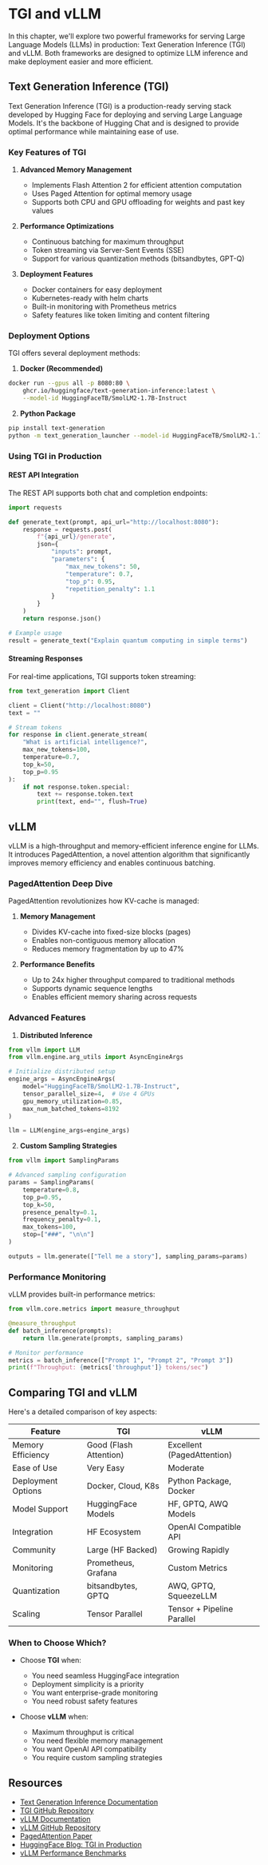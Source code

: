 # TGI and vLLM

In this chapter, we'll explore two powerful frameworks for serving Large Language Models (LLMs) in production: Text Generation Inference (TGI) and vLLM. Both frameworks are designed to optimize LLM inference and make deployment easier and more efficient.

## Text Generation Inference (TGI)

Text Generation Inference (TGI) is a production-ready serving stack developed by Hugging Face for deploying and serving Large Language Models. It's the backbone of Hugging Chat and is designed to provide optimal performance while maintaining ease of use.

### Key Features of TGI

1. **Advanced Memory Management**
   - Implements Flash Attention 2 for efficient attention computation
   - Uses Paged Attention for optimal memory usage
   - Supports both CPU and GPU offloading for weights and past key values

2. **Performance Optimizations**
   - Continuous batching for maximum throughput
   - Token streaming via Server-Sent Events (SSE)
   - Support for various quantization methods (bitsandbytes, GPT-Q)

3. **Deployment Features**
   - Docker containers for easy deployment
   - Kubernetes-ready with helm charts
   - Built-in monitoring with Prometheus metrics
   - Safety features like token limiting and content filtering

### Deployment Options

TGI offers several deployment methods:

1. **Docker (Recommended)**
```bash
docker run --gpus all -p 8080:80 \
    ghcr.io/huggingface/text-generation-inference:latest \
    --model-id HuggingFaceTB/SmolLM2-1.7B-Instruct
```

2. **Python Package**
```bash
pip install text-generation
python -m text_generation_launcher --model-id HuggingFaceTB/SmolLM2-1.7B-Instruct
```

### Using TGI in Production

#### REST API Integration

The REST API supports both chat and completion endpoints:

```python
import requests

def generate_text(prompt, api_url="http://localhost:8080"):
    response = requests.post(
        f"{api_url}/generate",
        json={
            "inputs": prompt,
            "parameters": {
                "max_new_tokens": 50,
                "temperature": 0.7,
                "top_p": 0.95,
                "repetition_penalty": 1.1
            }
        }
    )
    return response.json()

# Example usage
result = generate_text("Explain quantum computing in simple terms")
```

#### Streaming Responses

For real-time applications, TGI supports token streaming:

```python
from text_generation import Client

client = Client("http://localhost:8080")
text = ""

# Stream tokens
for response in client.generate_stream(
    "What is artificial intelligence?",
    max_new_tokens=100,
    temperature=0.7,
    top_k=50,
    top_p=0.95
):
    if not response.token.special:
        text += response.token.text
        print(text, end="", flush=True)
```

## vLLM

vLLM is a high-throughput and memory-efficient inference engine for LLMs. It introduces PagedAttention, a novel attention algorithm that significantly improves memory efficiency and enables continuous batching.

### PagedAttention Deep Dive

PagedAttention revolutionizes how KV-cache is managed:

1. **Memory Management**
   - Divides KV-cache into fixed-size blocks (pages)
   - Enables non-contiguous memory allocation
   - Reduces memory fragmentation by up to 47%

2. **Performance Benefits**
   - Up to 24x higher throughput compared to traditional methods
   - Supports dynamic sequence lengths
   - Enables efficient memory sharing across requests

### Advanced Features

1. **Distributed Inference**
```python
from vllm import LLM
from vllm.engine.arg_utils import AsyncEngineArgs

# Initialize distributed setup
engine_args = AsyncEngineArgs(
    model="HuggingFaceTB/SmolLM2-1.7B-Instruct",
    tensor_parallel_size=4,  # Use 4 GPUs
    gpu_memory_utilization=0.85,
    max_num_batched_tokens=8192
)

llm = LLM(engine_args=engine_args)
```

2. **Custom Sampling Strategies**
```python
from vllm import SamplingParams

# Advanced sampling configuration
params = SamplingParams(
    temperature=0.8,
    top_p=0.95,
    top_k=50,
    presence_penalty=0.1,
    frequency_penalty=0.1,
    max_tokens=100,
    stop=["###", "\n\n"]
)

outputs = llm.generate(["Tell me a story"], sampling_params=params)
```

### Performance Monitoring

vLLM provides built-in performance metrics:

```python
from vllm.core.metrics import measure_throughput

@measure_throughput
def batch_inference(prompts):
    return llm.generate(prompts, sampling_params)

# Monitor performance
metrics = batch_inference(["Prompt 1", "Prompt 2", "Prompt 3"])
print(f"Throughput: {metrics['throughput']} tokens/sec")
```

## Comparing TGI and vLLM

Here's a detailed comparison of key aspects:

| Feature | TGI | vLLM |
|---------|-----|------|
| Memory Efficiency | Good (Flash Attention) | Excellent (PagedAttention) |
| Ease of Use | Very Easy | Moderate |
| Deployment Options | Docker, Cloud, K8s | Python Package, Docker |
| Model Support | HuggingFace Models | HF, GPTQ, AWQ Models |
| Integration | HF Ecosystem | OpenAI Compatible API |
| Community | Large (HF Backed) | Growing Rapidly |
| Monitoring | Prometheus, Grafana | Custom Metrics |
| Quantization | bitsandbytes, GPTQ | AWQ, GPTQ, SqueezeLLM |
| Scaling | Tensor Parallel | Tensor + Pipeline Parallel |

### When to Choose Which?

- Choose **TGI** when:
  - You need seamless HuggingFace integration
  - Deployment simplicity is a priority
  - You want enterprise-grade monitoring
  - You need robust safety features

- Choose **vLLM** when:
  - Maximum throughput is critical
  - You need flexible memory management
  - You want OpenAI API compatibility
  - You require custom sampling strategies

## Resources

- [Text Generation Inference Documentation](https://huggingface.co/docs/text-generation-inference)
- [TGI GitHub Repository](https://github.com/huggingface/text-generation-inference)
- [vLLM Documentation](https://vllm.readthedocs.io/)
- [vLLM GitHub Repository](https://github.com/vllm-project/vllm)
- [PagedAttention Paper](https://arxiv.org/abs/2309.06180)
- [HuggingFace Blog: TGI in Production](https://huggingface.co/blog/tgi-serving)
- [vLLM Performance Benchmarks](https://vllm.readthedocs.io/en/latest/performance.html) 

